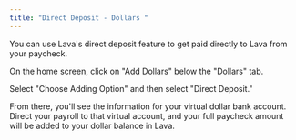 ```yaml
---
title: "Direct Deposit - Dollars "
---
```


You can use Lava's direct deposit feature to get paid directly to Lava from your paycheck.

On the home screen, click on "Add Dollars" below the "Dollars" tab.

Select "Choose Adding Option" and then select "Direct Deposit."

From there, you'll see the information for your virtual dollar bank account. Direct your payroll to that virtual account, and your full paycheck amount will be added to your dollar balance in Lava.  